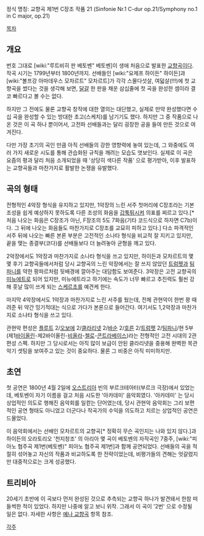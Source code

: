 정식 명칭: 교향곡 제1번 C장조 작품 21
(Sinfonie Nr.1 C-dur op.21/Symphony no.1 in C major, op.21)

[[목차]]

== 개요 ==
번호 그대로 [wiki:"루트비히 판 베토벤" 베토벤]이 생애 처음으로 발표한 [[교향곡]]이다. 작곡 시기는 1799년부터 1800년까지. 선배들인 [wiki:"요제프 하이든" 하이든]과 [wiki:"볼프강 아마데우스 모차르트" 모차르트]가 각각 스물다섯살, 여덟살(!!!)에 첫 교향곡을 썼다는 것을 생각해 보면, [[달걀]] 한 판을 채운 삼십줄에 첫 곡을 완성한 셈이라 결코 빠르다고 볼 수는 없다.

하지만 그 전에도 물론 교향곡 창작에 대한 열의는 대단했고, 실제로 만약 완성했다면 수십 곡을 완성할 수 있는 방대한 초고(스케치)를 남기기도 했다. 하지만 그 중 작품으로 나온 것은 이 곡 하나 뿐이어서, 고전파 선배들과는 달리 굉장한 공을 들여 만든 것으로 여겨진다.

다만 가장 초기의 곡인 만큼 아직 선배들의 강한 영향력에 놓여 있는데, 그 와중에도 여러 가지 새로운 시도를 통해 관습화된 규칙을 깨려는 모습도 엿보인다. 실제로 이 곡은 요즘의 평과 달리 처음 소개되었을 때 '상당히 색다른 작품' 으로 평가받아, 이후 발표하는 교향곡들과 마찬가지로 활발한 논쟁을 유발했다.

== 곡의 형태 ==
전형적인 4악장 형식을 유지하고 있지만, 1악장의 느린 서주 첫머리에 C장조라는 기본 조성을 쉽게 예상하지 못하도록 다른 조성의 화음을 [[갑툭튀]]시켜 의표를 찌르고 있다.[* 처음 나오는 화음은 C장조가 아닌, F장조의 5도 7화음(기타 코드식으로 하자면 C7b)이다. 그 뒤에 나오는 화음들도 마찬가지로 C장조를 교묘히 피하고 있다.] 다소 파격적인 서주 뒤에 나오는 빠른 본론 부분은 고전적인 소나타 형식을 비교적 잘 지키고 있지만, 끝을 맺는 종결부(코다)를 선배들보다 더 늘려놓아 균형을 깨고 있다.

2악장에서도 1악장과 마찬가지로 소나타 형식을 쓰고 있지만, 하이든과 모차르트의 몇몇 후기 교향곡들에서처럼 당시 교향곡의 느린 악장에서는 잘 쓰지 않았던 [[트럼펫]]과 [[팀파니]]를 약한 팡파르처럼 뒷배경에 깔아주는 대담함도 보여준다. 3악장은 고전 교향곡의 [[미뉴에트]]로 되어 있지만, 미뉴에트라고 하기에는 속도가 너무 빠르고 추진력도 훨씬 강해 훗날 많이 쓰게 되는 [[스케르초]]를 예견케 한다.

마지막 4악장에서도 1악장과 마찬가지로 느린 서주를 뒀는데, 전체 관현악이 한번 꽝 때려준 뒤 약간 밍기적대는 식으로 가다가 본론으로 들어간다. 여기서도 1,2악장과 마찬가지로 소나타 형식을 쓰고 있다.

관현악 편성은 [[플루트]] 2/[[오보에]] 2/[[클라리넷]] 2/[[바순]] 2/[[호른]] 2/[[트럼펫]] 2/[[팀파니]]/현 5부(제1[[바이올린]]-제2바이올린-[[비올라]]-[[첼로]]-[[콘트라베이스]])라는 전형적인 고전 시대의 2관 편성 스펙. 하지만 그 당시로서는 아직 많이 보급이 안된 클라리넷을 중용해 완벽한 목관악기 셋팅을 보여주고 있는 것이 중요하다. 물론 그 비중은 아직 미미하지만.

== 초연 ==
첫 공연은 1800년 4월 2일에 [[오스트리아]] 빈의 부르크테아터(부르크 극장)에서 있었는데, 베토벤이 자기 이름을 걸고 처음 시도한 '아카데미' 음악회였다. '아카데미' 는 당시 상업적인 의도로 행해진 음악회를 일컫는 단어였는데, 당시 관현악 음악회는 그리 보편적인 공연 형태도 아니었고 더군다나 작곡가의 수익을 의도하고 치르는 상업적인 공연은 드물었다.

이 음악회에서는 선배인 모차르트의 교향곡[* 정확히 무슨 곡인지는 나와 있지 않다.]과 하이든의 오라토리오 '천지창조' 의 아리아 몇 곡이 베토벤의 자작곡인 7중주, [wiki:"피아노 협주곡 제1번(베토벤)" 피아노 협주곡 제1번]과 함께 공연되었다. 선배들의 곡을 적절히 섞어놓고 자신의 작품과 비교하도록 한 전략이었는데, 비평가들의 견해는 엇갈렸지만 대중적으로는 크게 성공했다.

== 트리비아 ==
20세기 초반에 이 곡보다 먼저 완성된 것으로 추측되는 교향곡 하나가 발견돼서 한참 떠들썩한 적이 있었다. 하지만 나중에 알고 보니 위작. 그래서 이 곡이 '2번' 으로 수정될 일은 없다. 자세한 사항은 [[예나 교향곡]] 항목 참조.

[[각주]]
